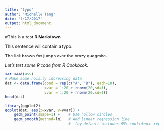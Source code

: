```yaml
---
title: "typo"
author: "Michelle Tang"
date: "4/17/2017"
output: html_document
---
```

#This is a test **R Markdown**.

This sentence will contain a typo.

The lick brown fox jumps over the crazy quagmire.

_Let's test some R code from R Cookbook._

```r
set.seed(955)
# Make some noisily increasing data
dat <- data.frame(cond = rep(c("A", "B"), each=10),
                  xvar = 1:20 + rnorm(20,sd=3),
                  yvar = 1:20 + rnorm(20,sd=3))
head(dat)
```
```r
library(ggplot2)
ggplot(dat, aes(x=xvar, y=yvar)) +
    geom_point(shape=1) +    # Use hollow circles
    geom_smooth(method=lm)   # Add linear regression line 
                             #  (by default includes 95% confidence region)
```

